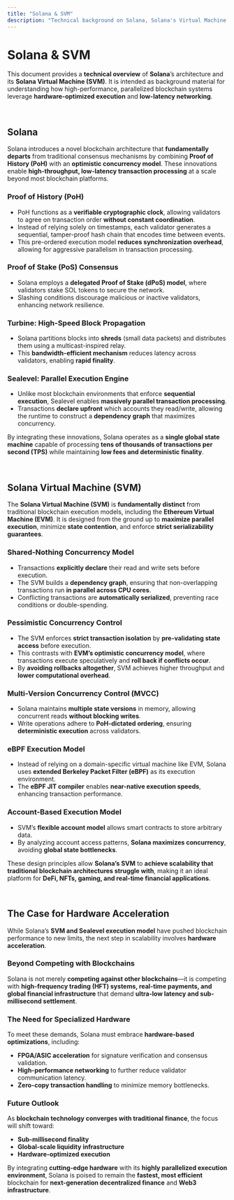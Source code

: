 ```yaml
---
title: "Solana & SVM"
description: "Technical background on Solana, Solana's Virtual Machine (SVM)"
---
```


# Solana & SVM

This document provides a **technical overview** of **Solana**’s architecture and its **Solana Virtual Machine (SVM)**. It is intended as background material for understanding how high-performance, parallelized blockchain systems leverage **hardware-optimized execution** and **low-latency networking**.

<br />

## Solana

Solana introduces a novel blockchain architecture that **fundamentally departs** from traditional consensus mechanisms by combining **Proof of History (PoH)** with an **optimistic concurrency model**. These innovations enable **high-throughput, low-latency transaction processing** at a scale beyond most blockchain platforms.

### **Proof of History (PoH)**
   - PoH functions as a **verifiable cryptographic clock**, allowing validators to agree on transaction order **without constant coordination**.
   - Instead of relying solely on timestamps, each validator generates a sequential, tamper-proof hash chain that encodes time between events.
   - This pre-ordered execution model **reduces synchronization overhead**, allowing for aggressive parallelism in transaction processing.

### **Proof of Stake (PoS) Consensus**
   - Solana employs a **delegated Proof of Stake (dPoS) model**, where validators stake SOL tokens to secure the network.
   - Slashing conditions discourage malicious or inactive validators, enhancing network resilience.

### **Turbine: High-Speed Block Propagation**
   - Solana partitions blocks into **shreds** (small data packets) and distributes them using a multicast-inspired relay.
   - This **bandwidth-efficient mechanism** reduces latency across validators, enabling **rapid finality**.

### **Sealevel: Parallel Execution Engine**
   - Unlike most blockchain environments that enforce **sequential execution**, Sealevel enables **massively parallel transaction processing**.
   - Transactions **declare upfront** which accounts they read/write, allowing the runtime to construct a **dependency graph** that maximizes concurrency.

By integrating these innovations, Solana operates as a **single global state machine** capable of processing **tens of thousands of transactions per second (TPS)** while maintaining **low fees and deterministic finality**.

<br />

## Solana Virtual Machine (SVM)

The **Solana Virtual Machine (SVM)** is **fundamentally distinct** from traditional blockchain execution models, including the **Ethereum Virtual Machine (EVM)**. It is designed from the ground up to **maximize parallel execution**, minimize **state contention**, and enforce **strict serializability guarantees**.

### **Shared-Nothing Concurrency Model**
   - Transactions **explicitly declare** their read and write sets before execution.
   - The SVM builds a **dependency graph**, ensuring that non-overlapping transactions run **in parallel across CPU cores**.
   - Conflicting transactions are **automatically serialized**, preventing race conditions or double-spending.

### **Pessimistic Concurrency Control**
   - The SVM enforces **strict transaction isolation** by **pre-validating state access** before execution.
   - This contrasts with **EVM’s optimistic concurrency model**, where transactions execute speculatively and **roll back if conflicts occur**.
   - By **avoiding rollbacks altogether**, SVM achieves higher throughput and **lower computational overhead**.

### **Multi-Version Concurrency Control (MVCC)**
   - Solana maintains **multiple state versions** in memory, allowing concurrent reads **without blocking writes**.
   - Write operations adhere to **PoH-dictated ordering**, ensuring **deterministic execution** across validators.

### **eBPF Execution Model**
   - Instead of relying on a domain-specific virtual machine like EVM, Solana uses **extended Berkeley Packet Filter (eBPF)** as its execution environment.
   - The **eBPF JIT compiler** enables **near-native execution speeds**, enhancing transaction performance.

### **Account-Based Execution Model**
   - SVM’s **flexible account model** allows smart contracts to store arbitrary data.
   - By analyzing account access patterns, **Solana maximizes concurrency**, avoiding **global state bottlenecks**.

These design principles allow **Solana’s SVM** to **achieve scalability that traditional blockchain architectures struggle with**, making it an ideal platform for **DeFi, NFTs, gaming, and real-time financial applications**.

<br />

## The Case for Hardware Acceleration

While Solana’s **SVM and Sealevel execution model** have pushed blockchain performance to new limits, the next step in scalability involves **hardware acceleration**.

### **Beyond Competing with Blockchains**
Solana is not merely **competing against other blockchains**—it is competing with **high-frequency trading (HFT) systems, real-time payments, and global financial infrastructure** that demand **ultra-low latency and sub-millisecond settlement**.

### **The Need for Specialized Hardware**
To meet these demands, Solana must embrace **hardware-based optimizations**, including:
   - **FPGA/ASIC acceleration** for signature verification and consensus validation.
   - **High-performance networking** to further reduce validator communication latency.
   - **Zero-copy transaction handling** to minimize memory bottlenecks.

### **Future Outlook**
As **blockchain technology converges with traditional finance**, the focus will shift toward:
   - **Sub-millisecond finality**
   - **Global-scale liquidity infrastructure**
   - **Hardware-optimized execution**

By integrating **cutting-edge hardware** with its **highly parallelized execution environment**, Solana is poised to remain the **fastest, most efficient** blockchain for **next-generation decentralized finance** and **Web3 infrastructure**.
